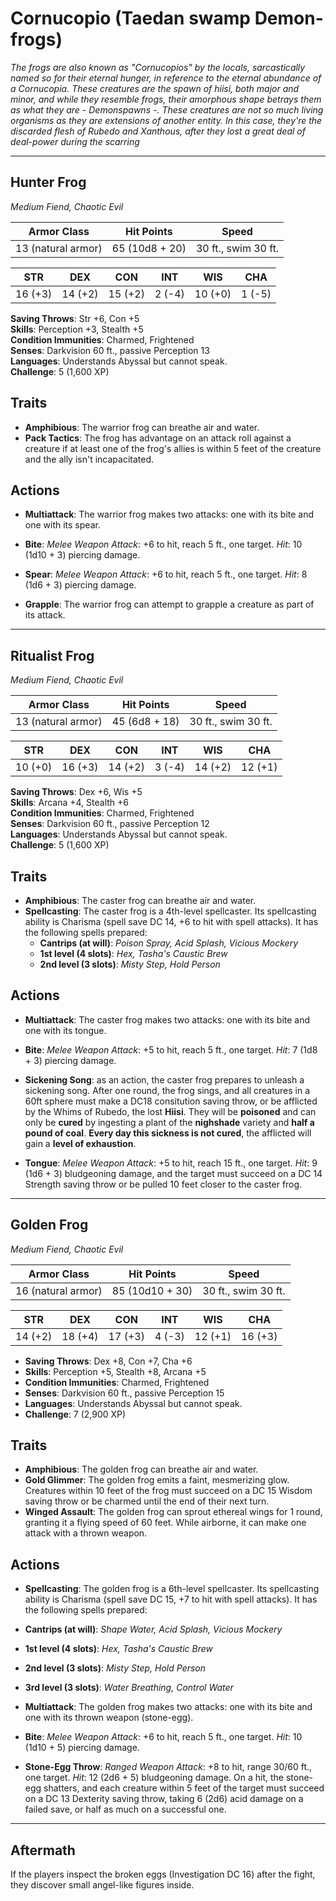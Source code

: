 # Cornucopio (Taedan swamp Demon-frogs)

<BlendedImage src='/library/images/Hydroloth.webp' alt='Frog' />

_The frogs are also known as "Cornucopios" by the locals, sarcastically named so for their eternal hunger, in reference to the eternal abundance of a Cornucopia. These creatures are the spawn of hiisi, both major and minor, and while they resemble frogs, their amorphous shape betrays them as what they are - Demonspawns -. These creatures are not so much living organisms as they are extensions of another entity. In this case, they're the discarded flesh of Rubedo and Xanthous, after they lost a great deal of deal-power during the scarring_

---

## Hunter Frog

_Medium Fiend, Chaotic Evil_

| **Armor Class**    | **Hit Points** | **Speed**           |
| ------------------ | -------------- | ------------------- |
| 13 (natural armor) | 65 (10d8 + 20) | 30 ft., swim 30 ft. |

| **STR** | **DEX** | **CON** | **INT** | **WIS** | **CHA** |
| ------- | ------- | ------- | ------- | ------- | ------- |
| 16 (+3) | 14 (+2) | 15 (+2) | 2 (-4)  | 10 (+0) | 1 (-5)  |

**Saving Throws**: Str +6, Con +5  
**Skills**: Perception +3, Stealth +5  
**Condition Immunities**: Charmed, Frightened  
**Senses**: Darkvision 60 ft., passive Perception 13  
**Languages**: Understands Abyssal but cannot speak.  
**Challenge**: 5 (1,600 XP)

## Traits

- **Amphibious**: The warrior frog can breathe air and water.
- **Pack Tactics**: The frog has advantage on an attack roll against a creature if at least one of the frog's allies is within 5 feet of the creature and the ally isn't incapacitated.

## Actions

- **Multiattack**: The warrior frog makes two attacks: one with its bite and one with its spear.
- **Bite**: _Melee Weapon Attack_: +6 to hit, reach 5 ft., one target. _Hit_: 10 (1d10 + 3) piercing damage.

- **Spear**: _Melee Weapon Attack_: +6 to hit, reach 5 ft., one target. _Hit_: 8 (1d6 + 3) piercing damage.
- **Grapple**: The warrior frog can attempt to grapple a creature as part of its attack.

---

## Ritualist Frog

_Medium Fiend, Chaotic Evil_

| **Armor Class**    | **Hit Points** | **Speed**           |
| ------------------ | -------------- | ------------------- |
| 13 (natural armor) | 45 (6d8 + 18)  | 30 ft., swim 30 ft. |

| **STR** | **DEX** | **CON** | **INT** | **WIS** | **CHA** |
| ------- | ------- | ------- | ------- | ------- | ------- |
| 10 (+0) | 16 (+3) | 14 (+2) | 3 (-4)  | 14 (+2) | 12 (+1) |

**Saving Throws**: Dex +6, Wis +5  
**Skills**: Arcana +4, Stealth +6  
**Condition Immunities**: Charmed, Frightened  
**Senses**: Darkvision 60 ft., passive Perception 12  
**Languages**: Understands Abyssal but cannot speak.  
**Challenge**: 5 (1,600 XP)

## Traits

- **Amphibious**: The caster frog can breathe air and water.
- **Spellcasting**: The caster frog is a 4th-level spellcaster. Its spellcasting ability is Charisma (spell save DC 14, +6 to hit with spell attacks). It has the following spells prepared:
  - **Cantrips (at will)**: _Poison Spray, Acid Splash, Vicious Mockery_
  - **1st level (4 slots)**: _Hex, Tasha's Caustic Brew_
  - **2nd level (3 slots)**: _Misty Step, Hold Person_

## Actions

- **Multiattack**: The caster frog makes two attacks: one with its bite and one with its tongue.
- **Bite**: _Melee Weapon Attack_: +5 to hit, reach 5 ft., one target. _Hit_: 7 (1d8 + 3) piercing damage.

- **Sickening Song**: as an action, the caster frog prepares to unleash a sickening song. After one round, the frog sings, and all creatures in a 60ft sphere must make a DC18 consitution saving throw, or be afflicted by the Whims of Rubedo, the lost **Hiisi**. They will be **poisoned** and can only be **cured** by ingesting a plant of the **nighshade** variety and **half a pound of coal**. **Every day this sickness is not cured**, the afflicted will gain a **level of exhaustion**.

- **Tongue**: _Melee Weapon Attack_: +5 to hit, reach 15 ft., one target. _Hit_: 9 (1d6 + 3) bludgeoning damage, and the target must succeed on a DC 14 Strength saving throw or be pulled 10 feet closer to the caster frog.

---

## Golden Frog

_Medium Fiend, Chaotic Evil_

| **Armor Class**    | **Hit Points**  | **Speed**           |
| ------------------ | --------------- | ------------------- |
| 16 (natural armor) | 85 (10d10 + 30) | 30 ft., swim 30 ft. |

| **STR** | **DEX** | **CON** | **INT** | **WIS** | **CHA** |
| ------- | ------- | ------- | ------- | ------- | ------- |
| 14 (+2) | 18 (+4) | 17 (+3) | 4 (-3)  | 12 (+1) | 16 (+3) |

- **Saving Throws**: Dex +8, Con +7, Cha +6
- **Skills**: Perception +5, Stealth +8, Arcana +5
- **Condition Immunities**: Charmed, Frightened
- **Senses**: Darkvision 60 ft., passive Perception 15
- **Languages**: Understands Abyssal but cannot speak.
- **Challenge**: 7 (2,900 XP)

## Traits

- **Amphibious**: The golden frog can breathe air and water.
- **Gold Glimmer**: The golden frog emits a faint, mesmerizing glow. Creatures within 10 feet of the frog must succeed on a DC 15 Wisdom saving throw or be charmed until the end of their next turn.
- **Winged Assault**: The golden frog can sprout ethereal wings for 1 round, granting it a flying speed of 60 feet. While airborne, it can make one attack with a thrown weapon.

## Actions

- **Spellcasting**: The golden frog is a 6th-level spellcaster. Its spellcasting ability is Charisma (spell save DC 15, +7 to hit with spell attacks). It has the following spells prepared:

- **Cantrips (at will)**: _Shape Water, Acid Splash, Vicious Mockery_
- **1st level (4 slots)**: _Hex, Tasha's Caustic Brew_
- **2nd level (3 slots)**: _Misty Step, Hold Person_
- **3rd level (3 slots)**: _Water Breathing, Control Water_

- **Multiattack**: The golden frog makes two attacks: one with its bite and one with its thrown weapon (stone-egg).
- **Bite**: _Melee Weapon Attack_: +6 to hit, reach 5 ft., one target. _Hit_: 10 (1d10 + 5) piercing damage.

- **Stone-Egg Throw**: _Ranged Weapon Attack_: +8 to hit, range 30/60 ft., one target. _Hit_: 12 (2d6 + 5) bludgeoning damage. On a hit, the stone-egg shatters, and each creature within 5 feet of the target must succeed on a DC 13 Dexterity saving throw, taking 6 (2d6) acid damage on a failed save, or half as much on a successful one.

---

## **Aftermath**

If the players inspect the broken eggs (Investigation DC 16) after the fight, they discover small angel-like figures inside.
